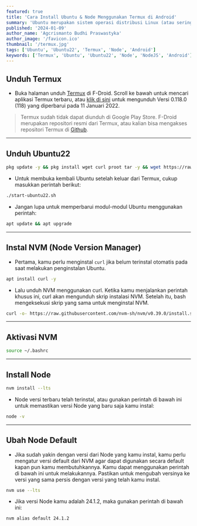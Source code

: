 ```yaml
---
featured: true
title: 'Cara Install Ubuntu & Node Menggunakan Termux di Android'
summary: 'Ubuntu merupakan sistem operasi distribusi Linux (atau sering dikenal sebagai “distro”) berbasis Debian dan kaya akan fitur di dalamnya. Sistem operasi Ubuntu bersifat open-source sehingga bisa digunakan oleh siapa saja secara gratis.'
published: '2024-01-09'
author_name: 'Agcrismanto Budhi Praswastyka'
author_image: '/favicon.ico'
thumbnail: '/termux.jpg'
tags: ['Ubuntu', 'Ubuntu22', 'Termux', 'Node', 'Android']
keywords: ['Termux', 'Ubuntu', 'Ubuntu22', 'Node', 'NodeJS', 'Android']
---
```

## Unduh Termux
- Buka halaman unduh <a href="https://aghea.site/termux" target="_blank">Termux</a> di F-Droid. Scroll ke bawah untuk mencari aplikasi Termux terbaru, atau <a href="https://aghea.site/termuxdl" target="_blank">klik di sini</a> untuk mengunduh Versi 0.118.0 (118) yang diperbarui pada 11 Januari 2022.

> Termux sudah tidak dapat diunduh di Google Play Store. F-Droid merupakan repositori resmi dari Termux, atau kalian bisa mengakses repositori Termux di <a href="https://github.com/termux/termux-app/releases" target="_blank">Github</a>.

---

## Unduh Ubuntu22

```bash
pkg update -y && pkg install wget curl proot tar -y && wget https://raw.githubusercontent.com/agcrisbp/LinuxAndroid/master/Installer/Ubuntu22/ubuntu22.sh -O ubuntu22.sh && chmod +x ubuntu22.sh && bash ubuntu22.sh
```

- Untuk membuka kembali Ubuntu setelah keluar dari Termux, cukup masukkan perintah berikut:
```bash
./start-ubuntu22.sh
```

- Jangan lupa untuk memperbarui modul-modul Ubuntu menggunakan perintah:
```bash
apt update && apt upgrade
```

---

## Instal NVM (Node Version Manager)
- Pertama, kamu perlu menginstal `curl` jika belum terinstal otomatis pada saat melakukan penginstalan Ubuntu.

```bash
apt install curl -y
```

- Lalu unduh NVM menggunakan curl. Ketika kamu menjalankan perintah khusus ini, curl akan mengunduh skrip instalasi NVM. Setelah itu, bash mengeksekusi skrip yang sama untuk menginstal NVM.

```bash
curl -o- https://raw.githubusercontent.com/nvm-sh/nvm/v0.39.0/install.sh | bash
```

---

## Aktivasi NVM
```bash
source ~/.bashrc
```

---

## Install Node

```bash
nvm install --lts
```

- Node versi terbaru telah terinstal, atau gunakan perintah di bawah ini untuk memastikan versi Node yang baru saja kamu instal:

```bash
node -v
```

---

## Ubah Node Default

- Jika sudah yakin dengan versi dari Node yang kamu instal, kamu perlu mengatur versi default dari NVM agar dapat digunakan secara default kapan pun kamu membutuhkannya. Kamu dapat menggunakan perintah di bawah ini untuk melakukannya. Pastikan untuk mengubah versinya ke versi yang sama persis dengan versi yang telah kamu instal.

```bash
nvm use --lts
```

- Jika versi Node kamu adalah 24.1.2, maka gunakan perintah di bawah ini:

```bash
nvm alias default 24.1.2
```